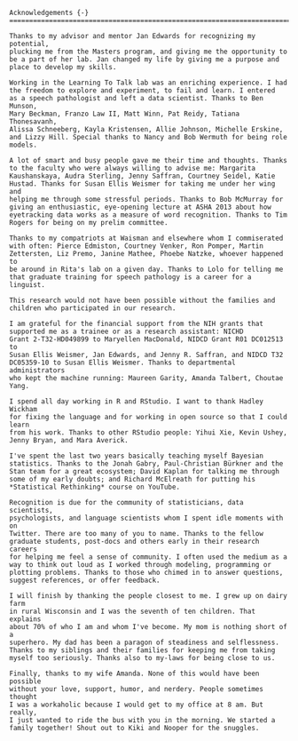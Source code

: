 <!-- ```{block, include = knitr:::pandoc_to() %in% c("docx", "html")} -->
```block
Acknowledgements {-}
========================================================================

Thanks to my advisor and mentor Jan Edwards for recognizing my potential,
plucking me from the Masters program, and giving me the opportunity to
be a part of her lab. Jan changed my life by giving me a purpose and
place to develop my skills.

Working in the Learning To Talk lab was an enriching experience. I had
the freedom to explore and experiment, to fail and learn. I entered
as a speech pathologist and left a data scientist. Thanks to Ben Munson,
Mary Beckman, Franzo Law II, Matt Winn, Pat Reidy, Tatiana Thonesavanh,
Alissa Schneeberg, Kayla Kristensen, Allie Johnson, Michelle Erskine,
and Lizzy Hill. Special thanks to Nancy and Bob Wermuth for being role
models. 

A lot of smart and busy people gave me their time and thoughts. Thanks
to the faculty who were always willing to advise me: Margarita
Kaushanskaya, Audra Sterling, Jenny Saffran, Courtney Seidel, Katie
Hustad. Thanks for Susan Ellis Weismer for taking me under her wing and
helping me through some stressful periods. Thanks to Bob McMurray for
giving an enthusiastic, eye-opening lecture at ASHA 2013 about how
eyetracking data works as a measure of word recognition. Thanks to Tim
Rogers for being on my prelim committee.

Thanks to my compatriots at Waisman and elsewhere whom I commiserated
with often: Pierce Edmiston, Courtney Venker, Ron Pomper, Martin
Zettersten, Liz Premo, Janine Mathee, Phoebe Natzke, whoever happened to
be around in Rita's lab on a given day. Thanks to Lolo for telling me
that graduate training for speech pathology is a career for a linguist.

This research would not have been possible without the families and
children who participated in our research. 

I am grateful for the financial support from the NIH grants that
supported me as a trainee or as a research assistant: NICHD
Grant 2-T32-HD049899 to Maryellen MacDonald, NIDCD Grant R01 DC012513 to
Susan Ellis Weismer, Jan Edwards, and Jenny R. Saffran, and NIDCD T32
DC05359-10 to Susan Ellis Weismer. Thanks to departmental administrators
who kept the machine running: Maureen Garity, Amanda Talbert, Choutae
Yang.

I spend all day working in R and RStudio. I want to thank Hadley Wickham
for fixing the language and for working in open source so that I could learn
from his work. Thanks to other RStudio people: Yihui Xie, Kevin Ushey,
Jenny Bryan, and Mara Averick.

I've spent the last two years basically teaching myself Bayesian
statistics. Thanks to the Jonah Gabry, Paul-Christian Bürkner and the
Stan team for a great ecosystem; David Kaplan for talking me through
some of my early doubts; and Richard McElreath for putting his
*Statistical Rethinking* course on YouTube.

Recognition is due for the community of statisticians, data scientists,
psychologists, and language scientists whom I spent idle moments with on
Twitter. There are too many of you to name. Thanks to the fellow
graduate students, post-docs and others early in their research careers
for helping me feel a sense of community. I often used the medium as a
way to think out loud as I worked through modeling, programming or
plotting problems. Thanks to those who chimed in to answer questions,
suggest references, or offer feedback.

I will finish by thanking the people closest to me. I grew up on dairy farm
in rural Wisconsin and I was the seventh of ten children. That explains
about 70% of who I am and whom I've become. My mom is nothing short of a
superhero. My dad has been a paragon of steadiness and selflessness.
Thanks to my siblings and their families for keeping me from taking
myself too seriously. Thanks also to my-laws for being close to us.

Finally, thanks to my wife Amanda. None of this would have been possible
without your love, support, humor, and nerdery. People sometimes thought
I was a workaholic because I would get to my office at 8 am. But really,
I just wanted to ride the bus with you in the morning. We started a
family together! Shout out to Kiki and Nooper for the snuggles. 
```

\mainmatter
